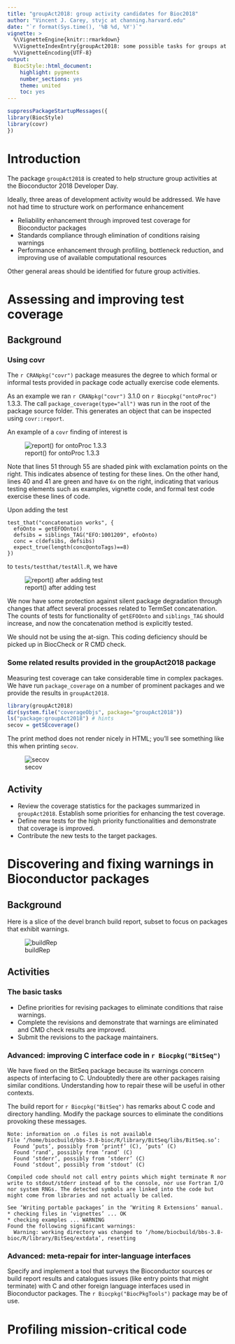 ```yaml
---
title: "groupAct2018: group activity candidates for Bioc2018"
author: "Vincent J. Carey, stvjc at channing.harvard.edu"
date: "`r format(Sys.time(), '%B %d, %Y')`"
vignette: >
  %\VignetteEngine{knitr::rmarkdown}
  %\VignetteIndexEntry{groupAct2018: some possible tasks for groups at Developer Day 2018}
  %\VignetteEncoding{UTF-8}
output:
  BiocStyle::html_document:
    highlight: pygments
    number_sections: yes
    theme: united
    toc: yes
---
```


```r
suppressPackageStartupMessages({
library(BiocStyle)
library(covr)
})
```

# Introduction

The package `groupAct2018` is created to help structure
group activities at the Bioconductor 2018 Developer Day.

Ideally, three areas of development activity would
be addressed.  We have not had time to structure work
on performance enhancement

- Reliability enhancement through improved test coverage for Bioconductor packages
- Standards compliance through elimination of conditions raising warnings
- Performance enhancement through profiling, bottleneck reduction,
and improving use of available computational resources

Other general areas should be identified for future group activities.

# Assessing and improving test coverage

## Background

### Using covr

The `r CRANpkg("covr")` package measures the
degree to which formal or informal tests provided
in package code actually exercise code elements.

As an example we ran `r CRANpkg("covr")` 3.1.0 on `r Biocpkg("ontoProc")` 
1.3.3.  The call `package_coverage(type="all")` was run in 
the root of the package source folder.  This generates
an object that can be inspected using `covr::report`.  

An example of
a `covr` finding of interest is

![report() for ontoProc 1.3.3](termProcBefore.png)

Note that lines 51 through 55 are shaded pink with exclamation
points on the right.  This indicates absence of testing for these
lines.  On the other hand, lines 40 and 41 are green and have `6x`
on the right, indicating that various testing elements such
as examples, vignette code, and formal test code exercise these
lines of code.

Upon adding the test

```
test_that("concatenation works", {
  efoOnto = getEFOOnto()
  defsibs = siblings_TAG("EFO:1001209", efoOnto)
  conc = c(defsibs, defsibs)
  expect_true(length(conc@ontoTags)==8)
})
```

to `tests/testthat/testAll.R`, we have

![report() after adding test](termProcAfter.png)

We now have some protection against silent package degradation
through changes that affect several processes related to
TermSet concatenation.  The counts of tests for functionality
of `getEFOOnto` and `siblings_TAG` should increase, and
now the concatenation method is explicitly tested.

We should not be using the at-sign.  This coding deficiency should
be picked up in BiocCheck or R CMD check.

### Some related results provided in the groupAct2018 package

Measuring test coverage can take considerable time
in complex packages.  We have run `package_coverage` on
a number of prominent packages and we provide the results
in `groupAct2018`.
```r
library(groupAct2018)
dir(system.file("coverageObjs", package="groupAct2018"))
ls("package:groupAct2018") # hints
secov = getSEcoverage()
```
The print method does not render nicely in HTML; you'll see
something like this when printing `secov`.

![secov](secov.png)

## Activity

- Review the coverage statistics for the packages summarized
in `groupAct2018`.  Establish some priorities for enhancing
the test coverage.
- Define new tests for the high priority functionalities
and demonstrate that coverage is improved.
- Contribute the new tests to the target packages.

# Discovering and fixing warnings in Bioconductor packages

## Background

Here is a slice of the devel branch build report,
subset to focus on packages that exhibit warnings.

![buildRep](smoke.png)

## Activities

### The basic tasks

- Define priorities for revising packages to eliminate
conditions that raise warnings.
- Complete the revisions and demonstrate that warnings
are eliminated and CMD check results are improved.
- Submit the revisions to the package maintainers.

### Advanced: improving C interface code in `r Biocpkg("BitSeq")`

We have fixed on the BitSeq package because its warnings
concern aspects of interfacing to C.  Undoubtedly there
are other packages raising similar conditions.  Understanding
how to repair these will be useful in other contexts.

The build report for `r Biocpkg("BitSeq")` has remarks about
C code and directory handling.  Modify the package sources
to eliminate the conditions provoking these messages.
```
Note: information on .o files is not available
File ‘/home/biocbuild/bbs-3.8-bioc/R/library/BitSeq/libs/BitSeq.so’:
  Found ‘puts’, possibly from ‘printf’ (C), ‘puts’ (C)
  Found ‘rand’, possibly from ‘rand’ (C)
  Found ‘stderr’, possibly from ‘stderr’ (C)
  Found ‘stdout’, possibly from ‘stdout’ (C)

Compiled code should not call entry points which might terminate R nor
write to stdout/stderr instead of to the console, nor use Fortran I/O
nor system RNGs. The detected symbols are linked into the code but
might come from libraries and not actually be called.

See ‘Writing portable packages’ in the ‘Writing R Extensions’ manual.
* checking files in ‘vignettes’ ... OK
* checking examples ... WARNING
Found the following significant warnings:
  Warning: working directory was changed to ‘/home/biocbuild/bbs-3.8-bioc/R/library/BitSeq/extdata’, resetting
```

### Advanced: meta-repair for inter-language interfaces

Specify and implement a tool that surveys the Bioconductor sources
or build report
results and catalogues issues (like entry points that
might terminate) with C and other
foreign language interfaces used in Bioconductor
packages.  The `r Biocpkg("BiocPkgTools")`
package may be of use.


# Profiling mission-critical code
